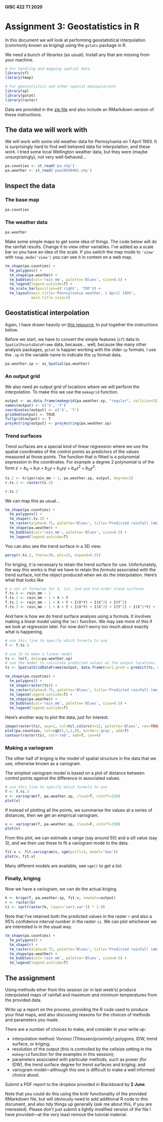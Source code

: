 #### GISC 422 T1 2020
# Assignment 3: Geostatistics in R
In this document we will look at performing geostatistical interpolation (commonly known as kriging) using the `gstats` package in R.

We need a bunch of libraries (as usual). Install any that are missing from your machine.
```r
# For handling and mapping spatial data
library(sf)
library(tmap)

# For geostatistics and other spatial manipulations
library(sp)
library(gstat)
library(raster)
```
Data are provided in the [zip file](geostatistics.zip?raw=true) and also include an RMarkdown version of these instructions.

## The data we will work with
We will work with some old weather data for Pennsylvania on 1 April 1993. It is surprisingly hard to find well behaved data for interpolation, and these work. I tried some local Wellington weather data, but they were (maybe unsurprisingly), not very well-behaved...
```r
pa.counties <- st_read('pa.shp')
pa.weather <- st_read('paw19930401.shp')
```

## Inspect the data
### The base map
```r
pa.counties
```
### The weather data
```r
pa.weather
```

Make some simple maps to get some idea of things. The code below will do the rainfall results. Change it to view other variables. I've added as a scale bar so you have an idea of the scale. If you switch the map mode to `'view'` with `tmap_mode('view')` you can see it in context on a web map.
```r
tm_shape(pa.counties) +
  tm_polygons() +
  tm_shape(pa.weather) +
  tm_bubbles(col='rain_mm', palette='Blues', size=0.5) +
  tm_legend(legend.outside=T) +
  tm_scale_bar(position=c('right', 'TOP')) +
  tm_layout(main.title='Pennsylvania weather, 1 April 1993',
            main.title.size=1)
```

## Geostatistical interpolation
Again, I have drawn heavily on [this resource](https://mgimond.github.io/Spatial/interpolation-in-r.html), to put together the instructions below.

Before we start, we have to convert the simple features (`sf`) data to `SpatialPointsDataFrame` data, because... well, because like many other analysis packages, `gstat` is happier working with the older `sp` formats. I use the `.sp` in the variable name to indicate the `sp` format data.
```r
pa.weather.sp <- as_Spatial(pa.weather)
```

### An output grid
We also need an output grid of locations where we will perform the interpolation. To make this we use the `makegrid` function.
```r
output <- as.data.frame(makegrid(pa.weather.sp, "regular", cellsize=5))
names(output) <- c('X', 'Y')
coordinates(output) <- c('X', 'Y')
gridded(output) <- TRUE
fullgrid(output) <- T
proj4string(output) <- proj4string(pa.weather.sp)
```

### Trend surfaces
Trend surfaces are a special kind of linear regression where we use the spatial coordinates of the control points as predictors of the values measured at those points. The function that is fitted is a polynomial expression in the coordinates. For example a degree 2 polynomial is of the form $z=b_0 + b_1x + b_2y + b_3xy + b_4x^2 + b_5y^2$.

```r
ts.2 <- krige(rain_mm ~ 1, pa.weather.sp, output, degree=2)
r.ts.2 <- raster(ts.2)

r.ts.2
```

We can map this as usual...
```r
tm_shape(pa.counties) +
  tm_polygons() +
  tm_shape(r.ts.2) +
  tm_raster(alpha=0.75, palette='Blues', title='Predicted rainfall (mm)') +
  tm_shape(pa.weather) +
  tm_bubbles(col='rain_mm', palette='Blues', size=0.5) +
  tm_legend(legend.outside=T)
```

You can also see the trend surface in a 3D view.
```r
persp(r.ts.2, theta=30, phi=25, expand=0.35)
```

For kriging, it is necessary to retain the trend surface for use. Unfortunately, the way this works is that we have to retain the *formula* associated with the trend surface, not the object produced when we do the interpolation. Here's what that looks like

```r
# a set of formulae for 0, 1st, 2nd and 3rd order trend surfaces
f.ts.0 <- rain_mm ~ 1
f.ts.1 <- rain_mm ~ 1 + X + Y
f.ts.2 <- rain_mm ~ 1 + X + Y + I(X*Y) + I(X^2) + I(Y^2)
f.ts.3 <- rain_mm ~ 1 + X + Y + I(X*Y) + I(X^2) + I(Y^2) + I(X^2*Y) + I(X*Y^2) + I(X^3) + I(Y^3)
```

And here is how we do trend surface analysis using a formula. It involves making a *linear model* using the `lm()` function. We may see more of this if we look at regression later. For now don't worry too much about exactly what is happening.
```r
# use this line to specify which formula to use
f <- f.ts.3

# use lm to make a linear model
ts <- lm(f, data=pa.weather.sp)
# use the model to calculate predicted values at the output locations
ts <- SpatialGridDataFrame(output, data.frame(var1.pred = predict(ts, newdata=output)))

tm_shape(pa.counties) +
  tm_polygons() +
  tm_shape(raster(ts)) +
  tm_raster(alpha=0.75, palette='Blues', title='Predicted rainfall (mm)') +
  tm_legend(legend.outside=T) +
  tm_shape(pa.weather) +
  tm_bubbles(col='rain_mm', palette='Blues', size=0.5) +
  tm_legend(legend.outside=T)
```

Here's another way to plot the data, just for interest.
```r
image(raster(ts), asp=1, col=hcl.colors(n=12, palette='Blues', rev=TRUE))
plot(pa.counties, col=rgb(1,1,1,0), border='gray', add=T)
contour(raster(ts), col='red', add=T, cex=4)
```

### Making a variogram
The other half of kriging is the model of spatial structure in the data that we use, otherwise known as a variogram.

The simplest variogram model is based on a plot of distance between control points against the difference in associated values.
```r
# use this line to specify which formula to use
f <- f.ts.3
v <- variogram(f, pa.weather.sp, cloud=T, cutoff=150)
plot(v)
```

If instead of plotting all the points, we summarise the values at a series of distances, then we get an empirical variogram.
```r
v <- variogram(f, pa.weather.sp, cloud=F, cutoff=150)
plot(v)
```

From this plot, we can estimate a range (say around 50) and a sill value (say 3), and we then use these to fit a variogram mode to the data.
```r
fit.v <- fit.variogram(v, vgm(psill=3, model='Gau'))
plot(v, fit.v)
```

Many different models are available, see `vgm()` to get a list.

### Finally, kriging
Now we have a variogram, we can do the actual kriging.
```r
k <- krige(f, pa.weather.sp, fit.v, newdata=output)
r <- raster(k)
ci <- sqrt(raster(k, layer='var1.var')) * 1.96
```

Note that I've retained both the predicted values in the raster `r` and also a 95% confidence interval number in the raster `ci`.  We can plot whichever we are interested in in the usual way.
```r
tm_shape(pa.counties) +
  tm_polygons() +
  tm_shape(r) +
  tm_raster(alpha=0.75, palette='Blues', title='Predicted rainfall (mm)') +
  tm_shape(pa.weather) +
  tm_bubbles(col='rain_mm', palette='Blues', size=0.5) +
  tm_legend(legend.outside=T)
```

## The assignment
Using methods eiher from this session (or in last week's) produce interpolated maps of rainfall and maximum and minimum temperatures from the provided data.

Write up a report on the process, providing the R code used to produce your final maps, and also discussing reasons for the choices of methods and parameters you made.

There are a number of choices to make, and consider in your write up:

+ interpolation method: Voronoi (Thiessen/proximity) polygons, IDW, trend surface, or kriging;
+ resolution of the output (this is controlled by the cellsize setting in the `makegrid` function for the examples in this session);
+ parameters associated with particular methods, such as power (for IDW), the trend surface degree for trend surfaces and kriging; and
+ variogram model&mdash;although this one is difficult to make a well informed choice about.

Submit a PDF report to the dropbox provided in Blackboard by **2 June**.

Note that you could do this using the knitr functionality of the provided RMarkdown file, but will obviously need to add additional R code to this document, and also tidy things up generally (ask me about this, if you are interested). Please don't just submit a lightly modified version of the file I have provided&mdash;at the very least remove the tutorial material.
